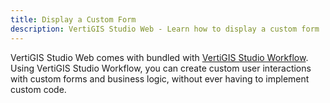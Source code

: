 ```yaml
---
title: Display a Custom Form
description: VertiGIS Studio Web - Learn how to display a custom form
---
```



VertiGIS Studio Web comes with bundled with [VertiGIS Studio Workflow](https://www.vertigisstudio.com/products/vertigis-studio-workflow/). Using VertiGIS Studio Workflow, you can create custom user interactions with custom forms and business logic, without ever having to implement custom code.

<UseCaseContainer>
    <UseCaseCard
        title="Add a Workflow to a VertiGIS Studio Web Application"
        description="Learn how to add a workflow to a VertiGIS Studio Web Application"
        link="https://docs.geocortex.com/webviewer/latest/admin-help/Default.htm#gwv/add-a-workflow-to-an-app.htm%3FTocPath%3DConfiguration%7CAdd%2520a%2520Workflow%2520to%2520an%2520App%7C_____0"
    />
    <UseCaseCard
        title="Build a Custom Form"
        description="Learn how to build a custom form with VertiGIS Studio Workflow"
        link="https://docs.geocortex.com/workflow/latest/help/Default.htm#wf5/help/forms.htm"
    />
</UseCaseContainer>
